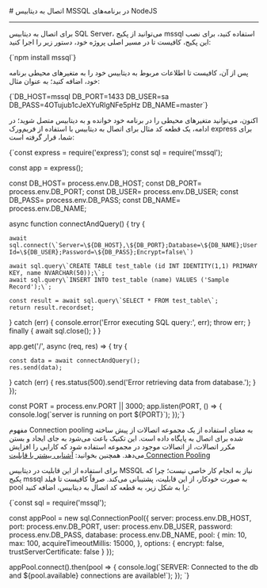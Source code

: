 

<Layout>
<Head>
<title>مستندات اتصال به MSSQL در NodeJS - لیارا</title>
<meta property="og:title" content="مستندات خدمات رایانش ابری لیارا" />
<meta property="og:description" content="مستندات قدم به قدم اتصال به دیتابیس MSSQL در NodeJS "  />
<meta property="og:image" content="https://files.liara.ir/liara/logos/liara-poster.jpg" />
</Head>
# اتصال به دیتابیس MSSQL در برنامه‌های NodeJS
<hr className="mb-2" />

برای اتصال به دیتابیس SQL Server، می‌توانید از پکیج <Important>mssql</Important> استفاده کنید، برای نصب این پکیج، کافیست تا در مسیر اصلی پروژه خود، دستور زیر را اجرا کنید:
<div className="h-2" />
<div dir='ltr'>
    <Highlight className="bash">
        {`npm install mssql`}
    </Highlight>
</div>
<div className="h-2" />


پس از آن، کافیست تا 
اطلاعات مربوط به دیتابیس خود را 
به متغیرهای محیطی برنامه خود، اضافه کنید؛ به عنوان مثال:
<div className="h-2" />
<div dir='ltr'>
    <Highlight className="bash">
        {`DB_HOST=mssql
DB_PORT=1433
DB_USER=sa
DB_PASS=4OTujub1cJeXYuRlgNFe5pHz
DB_NAME=master`}
    </Highlight>
</div>
<div className="h-2" />

اکنون، می‌توانید متغیرهای محیطی را در برنامه خود خوانده و به دیتابیس متصل شوید؛ در ادامه، یک قطعه کد مثال برای
اتصال به دیتابیس با استفاده از فریم‌ورک <Important>express</Important> برای شما، قرار گرفته است:

<div className="h-2" />
<div dir='ltr'>
    <Highlight className="js">
        {`const express = require('express');
const sql = require('mssql');

const app = express();

const DB_HOST= process.env.DB_HOST;
const DB_PORT= process.env.DB_PORT;
const DB_USER= process.env.DB_USER;
const DB_PASS= process.env.DB_PASS;
const DB_NAME= process.env.DB_NAME;

async function connectAndQuery() {
  try {
    
    await sql.connect(\`Server=\${DB_HOST},\${DB_PORT};Database=\${DB_NAME};User Id=\${DB_USER};Password=\${DB_PASS};Encrypt=false\`)
        
    await sql.query\`CREATE TABLE test_table (id INT IDENTITY(1,1) PRIMARY KEY, name NVARCHAR(50));\`;
    await sql.query\`INSERT INTO test_table (name) VALUES ('Sample Record');\`;

    const result = await sql.query\`SELECT * FROM test_table\`;
    return result.recordset;
  } catch (err) {
    console.error('Error executing SQL query:', err);
    throw err;
  } finally {
    await sql.close();
  }
}

app.get('/', async (req, res) => {
  try {
    
    const data = await connectAndQuery();
    res.send(data);
  } catch (err) {
    res.status(500).send('Error retrieving data from database.');
  }
});

const PORT = process.env.PORT || 3000;
app.listen(PORT, () => {
  console.log(\`server is running on port \${PORT}\`);
});`}
    </Highlight>
</div>

<Section id="connection-pooling" title="استفاده از Connection Pooling" />

مفهوم Connection pooling به معنای استفاده از یک مجموعه اتصالات از پیش ساخته شده برای اتصال به پایگاه داده است. این تکنیک باعث می‌شود به جای ایجاد و بستن مکرر اتصالات، از اتصالات موجود در مجموعه استفاده شود که کارایی را افزایش می‌دهد.
<Alert variant='success'>همچنین بخوانید: <a className="text-[#2196f3] " href="/dbaas/details/connection-pool">آشنایی بیشتر با قابلیت Connection Pooling</a></Alert>

برای استفاده از این قابلیت در دیتابیس MSSQL نیاز به انجام کار خاصی نیست؛ چرا که پکیج <Important>mssql</Important> به صورت خودکار، از این قابلیت، پشتیبانی می‌کند. صرفاً کافیست تا فیلد <Important>pool</Important> را به شکل زیر، به قطعه کد اتصال به دیتابیس، اضافه کنید:
<div className="h-2" />
<div dir='ltr'>
    <Highlight className="js">
        {`const sql = require('mssql');

const appPool = new sql.ConnectionPool({
    server: process.env.DB_HOST,
    port: process.env.DB_PORT,
    user: process.env.DB_USER,
    password: process.env.DB_PASS,
    database: process.env.DB_NAME,
    pool: {
        min: 10,
        max: 100,
        acquireTimeoutMillis: 15000,
    },
    options: {
      encrypt: false,
      trustServerCertificate: false
  }
});

appPool.connect().then(pool => {
    console.log(\`SERVER: Connected to the db and \${pool.available} connections are available!\`);
});
`}
    </Highlight>
</div>

</Layout>